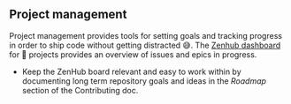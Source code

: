 ## Project management

Project management provides tools for setting goals and tracking progress in order to ship
code without getting distracted 😅. The [Zenhub dashboard][] for 🔮 projects provides an
overview of issues and epics in progress.

- Keep the ZenHub board relevant and easy to work within by documenting long term
  repository goals and ideas in the _Roadmap_ section of the Contributing doc.

<!-- prettier-ignore-start -->
[Zenhub dashboard]:https://app.zenhub.com/workspaces/-projects-5b88b5c9af3c0a2186966767/board?repos=131720045
<!-- prettier-ignore-end -->
